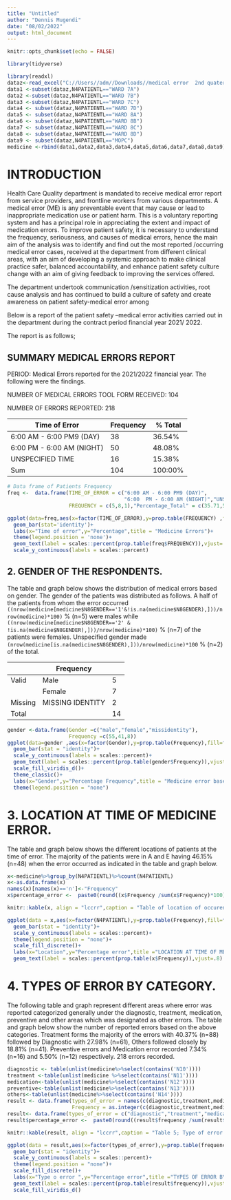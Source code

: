 ```yaml
---
title: "Untitled"
author: "Dennis Mugendi"
date: "08/02/2022"
output: html_document
---
```


```r
knitr::opts_chunk$set(echo = FALSE)
```

```r
library(tidyverse)
```


```r
library(readxl)
dataz<-read_excel("C://Users//adm//Downloads//medical error  2nd quater fy 2021 2022.xls")
data1 <-subset(dataz,N4PATIENTL=="WARD 7A")
data2 <-subset(dataz,N4PATIENTL=="WARD 7B")
data3 <-subset(dataz,N4PATIENTL=="WARD 7C")
data4 <- subset(dataz,N4PATIENTL=="WARD 7D")
data5 <- subset(dataz,N4PATIENTL=="WARD 8A")
data6 <- subset(dataz,N4PATIENTL=="WARD 8B")
data7 <- subset(dataz,N4PATIENTL=="WARD 8C")
data8 <- subset(dataz,N4PATIENTL=="WARD 8D")
data9 <- subset(dataz,N4PATIENTL=="MOPC")
medicine <-rbind(data1,data2,data3,data4,data5,data6,data7,data8,data9)
```

# INTRODUCTION
	
Health Care Quality department is mandated to receive medical error report from service providers, and frontline workers from various departments. 
 A medical error (ME) is any preventable event that may cause or lead to inappropriate medication use or patient harm. This is a voluntary reporting system and has a principal role in appreciating the extent and impact of medication errors. To improve patient safety, it is necessary to understand the frequency, seriousness, and causes of medical errors, hence the main aim of the analysis was to identify and find out the most reported /occurring medical error cases, received at the department from different clinical areas, with an aim of developing a systemic approach to make clinical practice safer, balanced accountability, and enhance patient safety culture change with an aim of giving feedback to improving the services offered.

The department undertook communication /sensitization activities, root cause analysis and has continued to build a culture of safety and create awareness on patient safety-medical error among 

 Below is a report of the patient safety –medical error activities carried out in the department during the contract period financial year 2021/ 2022.



The report is as follows;

## SUMMARY MEDICAL ERRORS REPORT 

PERIOD: Medical Errors reported for the 2021/2022 financial year. The following were the findings.

NUMBER OF MEDICAL ERRORS TOOL FORM RECEIVED:  104  

NUMBER OF ERRORS REPORTED:    218

| Time of Error | Frequency   | % Total |
|---------------|-------------|---------|
|6:00 AM - 6:00 PM9 (DAY)  |38   |36.54%|
|6:00  PM - 6:00 AM (NIGHT)|50   |48.08%|
|UNSPECIFIED TIME  |16   |15.38%  |
|Sum |104 |100:00%|

```r
# Data frame of Patients Frequency
freq <-  data.frame(TIME_OF_ERROR = c("6:00 AM - 6:00 PM9 (DAY)",
                                      "6:00  PM - 6:00 AM (NIGHT)","UNSPECIFIED TIME"),
                    FREQUENCY = c(5,8,1),"Percentage_Total" = c(35.71,57.14,7.14) )
```


```r
ggplot(data=freq,aes(x=factor(TIME_OF_ERROR),y=prop.table(FREQUENCY) ,fill=factor(TIME_OF_ERROR)))+
  geom_bar(stat='identity')+
  labs(x="Time of error",y="Percentage",title = "Medicine Errors")+
  theme(legend.position = 'none')+
  geom_text(label = scales::percent(prop.table(freq$FREQUENCY)),vjust=.1)+
  scale_y_continuous(labels = scales::percent)
```

## 2. GENDER OF THE RESPONDENTS.

The table and graph below shows the distribution of medical errors based on gender. The gender of the patients was distributed as follows.
A half of the patients from whom the error occurred
`((nrow(medicine[medicine$N8GENDER=='1'&!is.na(medicine$N8GENDER),]))/nrow(medicine)*100)` % (n=5) were males while `((nrow(medicine[medicine$N8GENDER=='2' &  !is.na(medicine$N8GENDER),]))/nrow(medicine)*100)` % (n=7) of the patients were females. Unspecified gender made      `(nrow(medicine[is.na(medicine$N8GENDER),]))/nrow(medicine)*100`  % (n=2) of the total.



|               | Frequency   |         |
|---------------|-------------|---------|
|Valid   |Male            |   5     |  35.71% |
|        |Female          |   7     |  50.00% |
|Missing |MISSING IDENTITY|   2     |  14.29% |
|Total   |   | 14 | 100% |


```r
gender <-data.frame(Gender =c("male","female","missidentity"),
                    Frequency =c(55,41,8))
ggplot(data=gender ,aes(x=factor(Gender),y=prop.table(Frequency),fill=factor(Gender)))+
  geom_bar(stat = "identity")+
  scale_y_continuous(labels = scales::percent)+
  geom_text(label = scales::percent(prop.table(gender$Frequency)),vjust=-.1)+
  scale_fill_viridis_d()+
  theme_classic()+
  labs(x="Gender",y="Percentage Frequency",title = "Medicine error based on Gender")+
  theme(legend.position = "none")
```


# 3. LOCATION AT TIME OF MEDICINE ERROR.

The table and graph below shows the different locations of patients at the time of error. The majority of the patients were in A and E having 46.15% (n=48) when the error occurred  as indicated in the table and graph below.

```r
x<-medicine%>%group_by(N4PATIENTL)%>%count(N4PATIENTL)
x<-as.data.frame(x)
names(x)[names(x)=='n']<-"Frequency"
x$percentage_error <-  paste0(round((x$Frequency /sum(x$Frequency)*100),2),"%")
```
```r
knitr::kable(x, align = "lccrr",caption = "Table of location of occurence")
```

```r
ggplot(data = x,aes(x=factor(N4PATIENTL),y=prop.table(Frequency),fill=factor(N4PATIENTL)))+
  geom_bar(stat = "identity")+
  scale_y_continuous(labels = scales::percent)+
  theme(legend.position = "none")+
  scale_fill_discrete()+
  labs(x="Location",y="Percentage error",title ="LOCATION AT TIME OF MEDICINE ERROR" )+
  geom_text(label = scales::percent(prop.table(x$Frequency)),vjust=.8)
```

# 4. TYPES OF ERROR BY CATEGORY.
The following table and graph represent different areas where error was reported categorized generally under the diagnostic, treatment, medication, preventive and other areas which was designated as other errors.
The table and graph below show the number of reported errors based on the above categories.
Treatment forms the majority of the errors with 40.37% (n=88) followed by Diagnostic with 27.98% (n=61), Others followed closely by 18.81% (n=41). Preventive errors and Medication error recorded 7.34% (n=16) and 5.50% (n=12) respectively. 218 errors recorded.

```r
diagnostic <- table(unlist(medicine%>%select(contains('N10'))))
treatment <-table(unlist(medicine %>%select(contains('N11'))))
medication<-table(unlist(medicine%>%select(contains('N12'))))
preventive<-table(unlist(medicine%>%select(contains('N13'))))
others<-table(unlist(medicine%>%select(contains('N14'))))
result <- data.frame(types_of_error = names(c(diagnostic,treatment,medication,preventive,others)),
                     Frequency = as.integer(c(diagnostic,treatment,medication,preventive,others)))
result<- data.frame(types_of_error = c("diagnostic","treatment","medication","preventive","others"),frequency=c(1,3,6,0,6))
result$percentage_error <-  paste0(round((result$frequency /sum(result$frequency)*100),2),"%")
```

```r
knitr::kable(result, align = "lccrr",caption = "Table 5; Type of error by category")
```


```r
ggplot(data = result,aes(x=factor(types_of_error),y=prop.table(frequency),fill=factor(types_of_error)))+
  geom_bar(stat = "identity")+
  scale_y_continuous(labels = scales::percent)+
  theme(legend.position = "none")+
  scale_fill_discrete()+
  labs(x="Type o error ",y="Percentage error",title ="TYPES OF ERROR BY CATEGORY" )+
  geom_text(label = scales::percent(prop.table(result$frequency)),vjust=-.2)+
  scale_fill_viridis_d()
```



